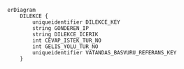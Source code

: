 ```mermaid
erDiagram
    DILEKCE {
        uniqueidentifier DILEKCE_KEY
        string GONDEREN_IP
        string DILEKCE_ICERIK
        int CEVAP_ISTEK_TUR_NO
        int GELIS_YOLU_TUR_NO
        uniqueidentifier VATANDAS_BASVURU_REFERANS_KEY
    }
```

